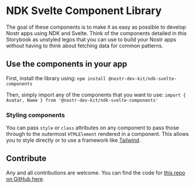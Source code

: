 
<Meta title="Getting Started" />

# NDK Svelte Component Library

The goal of these components is to make it as easy as possible to develop Nostr apps using NDK and Svelte. Think of the components detailed in this Storybook as unstyled legos that you can use to build your Nostr apps without having to think about fetching data for common patterns.

## Use the components in your app

First, install the library using: `npm install @nostr-dev-kit/ndk-svelte-components`

Then, simply import any of the components that you want to use: `import { Avatar, Name } from '@nostr-dev-kit/ndk-svelte-components'`

### Styling components

You can pass `style` or `class` attributes on any component to pass those through to the outermost `HTMLElement` rendered in a component. This allows you to style directly or to use a framework like [Tailwind](https://tailwindcss.com/).

## Contribute

Any and all contributions are welcome. You can find the code for [this repo on GitHub here](https://github.com/nostr-dev-kit/ndk-svelte-components).

